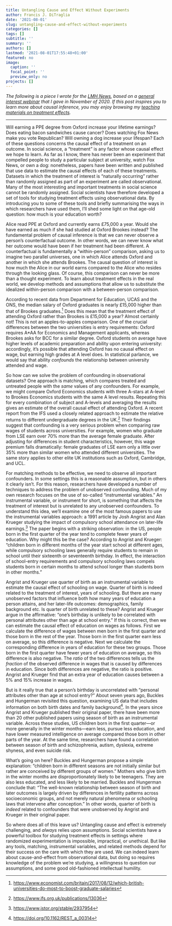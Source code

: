 ```yaml
---
title: Untangling Cause and Effect Without Experiments
author: Francis J. DiTraglia
date: '2021-08-01'
slug: untangling-cause-and-effect-without-experiments
categories: []
tags: []
subtitle: ''
summary: ''
authors: []
lastmod: '2021-08-01T17:55:48+01:00'
featured: no
image:
  caption: ''
  focal_point: ''
  preview_only: no
projects: []
---
```


*The following is a piece I wrote for the [LMH News ](https://www.lmh.ox.ac.uk/sites/default/files/documents/2021-05/LMH%20News%202021%20Issue%204_0.pdf), based on a [general interest webinar](https://youtu.be/NeAkMcgdWxA) that I gave in November of 2020. If this post inspires you to learn more about causal inference, you may enjoy browsing my [teaching materials on treatment effects](https://treatment-effects.com).*


---

Will earning a PPE degree from Oxford increase your lifetime earnings? Does eating bacon sandwiches cause cancer? Does watching Fox News make you vote Republican? Will owning a dog increase your lifespan? Each of these questions concerns the causal effect of a treatment on an outcome. In social science, a "treatment" is any factor whose causal effect we hope to learn. As far as I know, there has never been an experiment that compelled people to study a particular subject at university, watch Fox News, or own a dog: nonetheless, papers have been written and published that use data to estimate the causal effects of each of these treatments. Datasets in which the treatment of interest is "naturally occurring" rather than randomly assigned as part of an experiment are called observational. Many of the most interesting and important treatments in social science cannot be randomly assigned. Social scientists have therefore developed a set of tools for studying treatment effects using observational data. By introducing you to some of these tools and briefly summarising the ways in which researchers have used them, I'll shed some light on that age-old question: how much is your education worth? 

Alice read PPE at Oxford and currently earns £75,000 a year. Would she have earned as much if she had studied at Oxford Brookes instead? The fundamental problem of causal inference is that we can never observe a person's counterfactual outcome. In other words, we can never know what her outcome would have been if her treatment had been different. A counterfactual is fundamentally a "within-person" comparison, asking us to imagine two parallel universes, one in which Alice attends Oxford and another in which she attends Brookes. The causal question of interest is how much the Alice in our world earns compared to the Alice who resides through the looking glass. Of course, this comparison can never be more than a thought experiment. To learn about treatment effects in the real world, we develop methods and assumptions that allow us to substitute the idealized within-person comparison with a between-person comparison.

According to recent data from Department for Education, UCAS and the ONS, the median salary of Oxford graduates is nearly £15,000 higher than that of Brookes graduates.^[<https://www.economist.com/britain/2017/08/12/which-british-universities-do-most-to-boost-graduate-salaries>] Does this mean that the treatment effect of attending Oxford rather than Brookes is £15,000 a year? Almost certainly not! This is not an apples-to-apples comparison. One of the crucial differences between the two universities is entry requirements: Oxford requires A\*AA for Economics and Management applicants, whereas Brookes asks for BCC for a similar degree. Oxford students on average have higher levels of academic preparation and ability upon entering university: accordingly, it's possible that attending Oxford has no causal effect on wage, but earning high grades at A level does. In statistical parlance, we would say that ability *confounds* the relationship between university attended and wage.

So how can we solve the problem of confounding in observational datasets? One approach is matching, which compares treated and untreated people with the *same* values of any confounders. For example, we might compare Oxford Economics students with three A-stars at A-level to Brookes Economics students with the same A level results. Repeating this for every combination of subject and A-levels and averaging the results gives an estimate of the overall causal effect of attending Oxford. A recent report from the IFS used a closely related approach to estimate the relative returns to different undergraduate degrees in the UK.^[<https://www.ifs.org.uk/publications/13036>] Their findings suggest that confounding is a very serious problem when comparing raw wages of students across universities. For example, women who graduate from LSE earn over 70% more than the average female graduate. After adjusting for differences in student characteristics, however, this wage premium falls dramatically: female graduates of LSE earn only a little over 35% more than similar women who attended different universities. The same story applies to other elite UK institutions such as Oxford, Cambridge, and UCL.

For matching methods to be effective, we need to observe all important confounders. In some settings this is a reasonable assumption, but in others it clearly isn't. For this reason, researchers have developed a number of techniques to address the problem of unobserved confounding. Much of my own research focuses on the use of so-called "instrumental variables." An instrumental variable, or instrument for short, is something that affects the treatment of interest but is unrelated to any unobserved confounders. To understand this idea, we'll examine one of the most famous papers to use the instrumental variables approach: a 1991 article by Josh Angrist and Alan Krueger studying the impact of compulsory school attendance on later-life earnings.^[<https://www.jstor.org/stable/2937954>] The paper begins with a striking observation: in the US, people born in the first quarter of the year tend to complete fewer years of education. Why might this be the case? According to Angrist and Krueger: "children born in different months of the year start school at different ages, while compulsory schooling laws generally require students to remain in school until their sixteenth or seventeenth birthday. In effect, the interaction of school-entry requirements and compulsory schooling laws compels students born in certain months to attend school longer than students born in other months."

Angrist and Krueger use quarter of birth as an instrumental variable to estimate the causal effect of schooling on wage. Quarter of birth is indeed related to the treatment of interest, years of schooling. But there are many unobserved factors that influence both how many years of education a person attains, and her later-life outcomes: demographics, family background etc. Is quarter of birth unrelated to these? Angrist and Krueger argue in the affirmative: "one's birthday is unlikely to be correlated with personal attributes other than age at school entry." If this is correct, then we can estimate the causal effect of education on wages as follows. First we calculate the difference of wages between men born in the first quarter and those born in the rest of the year. Those born in the first quarter earn less on average, so this difference is negative. Next we calculate the corresponding difference in years of education for these two groups. Those born in the first quarter have fewer years of education on average, so this difference is also negative. The *ratio* of the two differences tells us the *fraction* of the observed difference in wages that is caused by differences in education. Since both differences are negative, the ratio is positive. Angrist and Krueger find that an extra year of education causes between a 5% and 15% increase in wages.

But is it really true that a person's birthday is uncorrelated with "personal attributes other than age at school entry?" About seven years ago, Buckles and Hungerman revisited this question, examining US data that includes information on both birth dates and family background^[<https://doi.org/10.1162/REST_a_00314>]. In the years since Angrist and Krueger published their original paper, there have been more than 20 other published papers using season of birth as an instrumental variable. Across these studies, US children born in the first quarter---or more generally in the winter months---earn less, pursue less education, and have lower measured intelligence on average compared those born in other parts of the year. At the same time, researchers have found a correlation between season of birth and schizophrenia, autism, dyslexia, extreme shyness, and even suicide risk.
  
What's going on here? Buckles and Hungerman propose a simple explanation: "children born in different seasons are not initially similar but rather are conceived by different groups of women." Mothers who give birth in the winter months are disproportionately likely to be teenagers. They are also less educated, and less likely to be married. Buckles and Hungerman conclude that: "The well-known relationship between season of birth and later outcomes is largely driven by differences in fertility patterns across socioeconomic groups, and not merely natural phenomena or schooling laws that intervene after conception." In other words, quarter of birth is *indeed* related to confounders that were unobserved by Angrist and Krueger in their original paper.

So where does all of this leave us? Untangling cause and effect is extremely challenging, and *always* relies upon assumptions. Social scientists have a powerful toolbox for studying treatment effects in settings where randomized experimentation is impossible, impractical, or unethical. But like any tools, matching, instrumental variables, and related methods depend for their success on the care with which they are used. We can indeed learn about cause-and-effect from observational data, but doing so requires knowledge of the problem we're studying, a willingness to question our assumptions, and some good old-fashioned intellectual humility.


